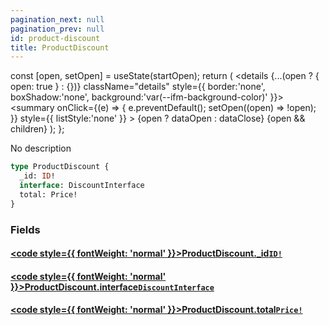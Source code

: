 ```yaml
---
pagination_next: null
pagination_prev: null
id: product-discount
title: ProductDiscount
---
```









  const [open, setOpen] = useState(startOpen);
  return (
    <details {...(open ? { open: true } : {})} className="details" style={{ border:'none', boxShadow:'none', background:'var(--ifm-background-color)' }}>
      <summary
        onClick={(e) => {
          e.preventDefault();
          setOpen((open) => !open);
        }}
        style={{ listStyle:'none' }}
      >
      {open ? dataOpen : dataClose}
      </summary>
      {open && children}
    </details>
  );
};








No description


```graphql
type ProductDiscount {
  _id: ID!
  interface: DiscountInterface
  total: Price!
}
```




### Fields

#### [<code style={{ fontWeight: 'normal' }}>ProductDiscount.<b>_id</b></code>](#)<Bullet />[`ID!`](/types/scalars/id.mdx) <Badge class="badge badge--secondary" text="non-null"/> <Badge class="badge badge--secondary" text="scalar"/> 



#### [<code style={{ fontWeight: 'normal' }}>ProductDiscount.<b>interface</b></code>](#)<Bullet />[`DiscountInterface`](/types/objects/discount-interface.mdx) <Badge class="badge badge--secondary" text="object"/> 



#### [<code style={{ fontWeight: 'normal' }}>ProductDiscount.<b>total</b></code>](#)<Bullet />[`Price!`](/types/objects/price.mdx) <Badge class="badge badge--secondary" text="non-null"/> <Badge class="badge badge--secondary" text="object"/> 







